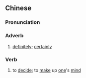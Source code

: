 {{also|决计}}
==Chinese==
{{zh-forms|s=决计}}

===Pronunciation===
{{zh-pron
|m=juéjì
|cat=adv,v
}}

===Adverb===
{{zh-adv}}

# [[definitely]]; [[certainly]]

===Verb===
{{zh-verb}}

# to [[decide]]; to [[make]] up [[one]]'s [[mind]]